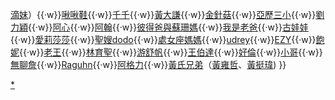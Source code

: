 {{Navbox
| name  = PressPlay創作者
| title = [[瑞奧公司|瑞奧PressPlay]] [[YouTuber]]列表
<!-- | group1 =  -->
| list1 = [[阿滴英文]]（[[阿滴英文|阿滴]]{{·w}}[[滴妹]]）{{·w}}[[啾啾鞋]]{{·w}}[[千千]]{{·w}}[[黃大謙]]{{·w}}[[金針菇 (YouTuber)|金針菇]]{{·w}}[[亞歷三小]]{{·w}}[[劉力穎]]{{·w}}[[阿心]]{{·w}}[[阿翰]]{{·w}}[[彼得爸與蘇珊媽]]{{·w}}[[我是老爸]]{{·w}}[[古娃娃]]{{·w}}[[愛莉莎莎]]{{·w}}[[聖嫂dodo]]{{·w}}[[處女座媽媽]]{{·w}}[[udrey (YouTuber)|udrey]]{{·w}}[[EZY]]{{·w}}[[飽妮]]{{·w}}[[老王]]{{·w}}[[林育聖]]{{·w}}[[游舒帆]]{{·w}}[[王伯達]]{{·w}}[[好倫]]{{·w}}[[小哥 (YouTuber)|小哥]]{{·w}}[[無聊詹]]{{·w}}[[Raguhn (YouTuber)|Raguhn]]{{·w}}[[阿格力]]{{·w}}[[黃氏兄弟]]（[[黃雍哲]]、[[黃挺瑋]])
}}
<includeonly>[[Category:PressPlay|{{PAGENAME}}]]</includeonly>
<noinclude>
[[Category:PressPlay|*]]
</noinclude>